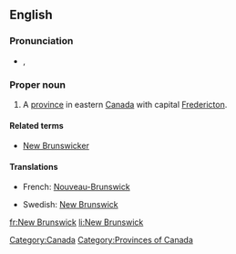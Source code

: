==English==
{{wikipedia}}

===Pronunciation===
* {{a|UK}} {{IPA|/njuː ˈbɹʌnz.wɪk/}}, {{SAMPA|/nju: "brVnz.wIk/}}

===Proper noun===
{{en-proper noun|sg=[[new|New]] [[Brunswick]]}}

# A [[province]] in eastern [[Canada]] with capital [[Fredericton]].

====Related terms====
*[[New Brunswicker]]

====Translations====
{{trans-top|Province in eastern Canada}}
*French: [[Nouveau-Brunswick]]
{{trans-mid}}
*Swedish: [[#Swedish|New Brunswick]]
{{trans-bottom}}

[[Category:Canada]]
[[Category:Provinces of Canada]]

[[fr:New Brunswick]]
[[li:New Brunswick]]